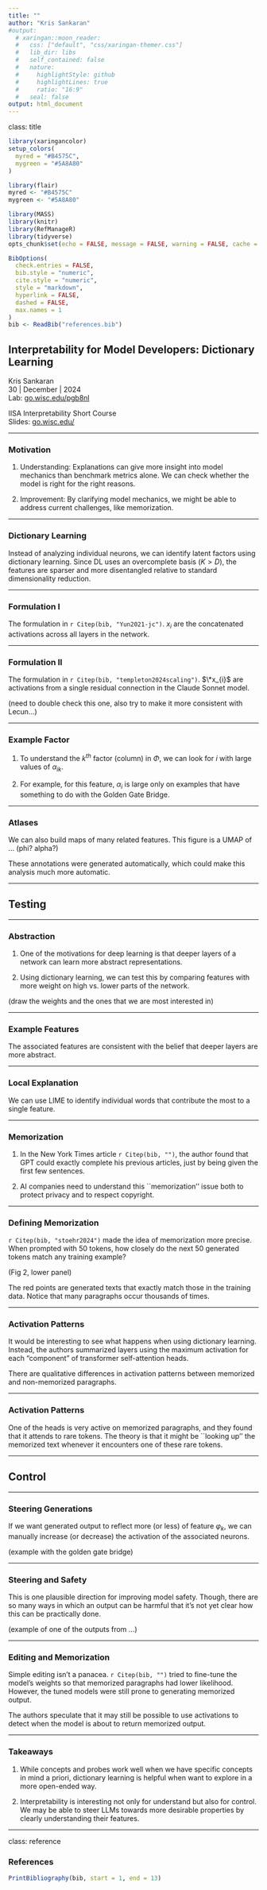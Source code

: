 ```yaml
---
title: ""
author: "Kris Sankaran"
#output:
  # xaringan::moon_reader:
  #   css: ["default", "css/xaringan-themer.css"]
  #   lib_dir: libs
  #   self_contained: false
  #   nature:
  #     highlightStyle: github
  #     highlightLines: true
  #     ratio: "16:9"
  #   seal: false
output: html_document
---
```


class: title

<script type="text/x-mathjax-config">
MathJax.Hub.Config({
  TeX: {
    Macros: {
      myred: ["{\\color{myred}{#1}}", 1],
      mygreen: ["{\\color{mygreen}{#1}}", 1],
      reals: "{\\mathbb{R}}",
      indic: ["{\\mathbf{1}\\left\\{{#1}\\right\\}}", 1],
      Esubarg: ["{\\mathbf{E}_{#1}\\left[{#2}\\right]}", 2],
      absarg: "{\\left|{#1}\\right|}",
      "\*": ["{\\mathbf{#1}}", 1],
      diag: ["{\\text{diag}\\left({#1}\\right)}", 1]
    },
    loader: {load: ['[tex]/color']},
    tex: {packages: {'[+]': ['color']}}
  }
});
</script>


<style>
.myred {color: #B4575C;}
.mygreen {color: #5A8A80;}
</style>

```r
library(xaringancolor)
setup_colors(
  myred = "#B4575C",
  mygreen = "#5A8A80"
)

library(flair)
myred <- "#B4575C"
mygreen <- "#5A8A80"
```


```r
library(MASS)
library(knitr)
library(RefManageR)
library(tidyverse)
opts_chunk$set(echo = FALSE, message = FALSE, warning = FALSE, cache = FALSE, dpi = 200, fig.align = "center", fig.width = 6, fig.height = 3)

BibOptions(
  check.entries = FALSE,
  bib.style = "numeric",
  cite.style = "numeric",
  style = "markdown",
  hyperlink = FALSE,
  dashed = FALSE,
  max.names = 1
)
bib <- ReadBib("references.bib")
```

## Interpretability for Model Developers: Dictionary Learning

<div id="subtitle">
Kris Sankaran <br/>
30 | December | 2024 <br/>
Lab: <a href="https://go.wisc.edu/pgb8nl">go.wisc.edu/pgb8nl</a> <br/>
</div>

<div id="subtitle_right">
IISA Interpretability Short Course <br/>
Slides: <a href="https://go.wisc.edu/">go.wisc.edu/</a><br/>
</div>
<!-- 30 minute talk -->

---

### Motivation

1. Understanding: Explanations can give more insight into model mechanics than
benchmark metrics alone. We can check whether the model is right for the right
reasons.

1. Improvement: By clarifying model mechanics, we might be able to address
current challenges, like memorization.

---


### Dictionary Learning

Instead of analyzing individual neurons, we can identify latent factors using
dictionary learning. Since DL uses an overcomplete basis ($K > D$), the features
are sparser and more disentangled relative to standard dimensionality reduction.

---

### Formulation I

The formulation in `r Citep(bib, "Yun2021-jc")`. $x_{i}$ are the concatenated
activations across all layers in the network.

\begin{align*}
\arg\min \|\*x_i - \*\Phi\*\alpha_{i}\|_{2} + \lambda_{1} \|\*\Phi\|_{1} + \lambda_{2}\|\alpha_i\|_{1}
\end{align*}

---

### Formulation II

The formulation in `r Citep(bib, "templeton2024scaling")`. $\*x_{i}$ are
activations from a single residual connection in the Claude Sonnet model.

\begin{align*}
\arg \min &\|x - \hat{x}\|_{2}^{2} + \lambda \sum_{k} f_{k}\left(x\right) \|\varphi_{K}^{(2)}\|_{2} \\
\hat{x} &= b_{k} + \Phi^{(2)}f\left(x\right) + b \\
f\left(x\right)_k &= \left(\varphi_{k}^{1,\top}x + b_{k}\right)_{+}
\end{align*}

(need to double check this one, also try to make it more consistent with Lecun...)

---

### Example Factor

1. To understand the $k^{th}$ factor (column) in $\Phi$, we can look for $i$
with large values of $\alpha_{ik}$.

1. For example, for this feature, $\alpha_{i}$ is large only on examples that
have something to do with the Golden Gate Bridge.

---

### Atlases

We can also build maps of many related features. This figure is a UMAP of ...
(phi? alpha?)


These annotations were generated automatically, which could make this analysis
much more automatic.

---

## Testing

---

### Abstraction

1. One of the motivations for deep learning is that deeper layers of a network
can learn more abstract representations.

1. Using dictionary learning, we can test this by comparing features with more
weight on high vs. lower parts of the network.

(draw the weights and the ones that we are most interested in)

---

### Example Features

The associated features are consistent with the belief that deeper layers are
more abstract.

---

### Local Explanation

We can use LIME to identify individual words that contribute the most to a single feature.

---

### Memorization

1. In the New York Times article `r Citep(bib, "")`, the author found that GPT
could exactly complete his previous articles, just by being given the first few
sentences.

1. AI companies need to understand this ``memorization'' issue both to protect
privacy and to respect copyright.

---

### Defining Memorization

`r Citep(bib, "stoehr2024")` made the idea of memorization more precise. When
prompted with 50 tokens, how closely do the next 50 generated tokens match any
training example?

(Fig 2, lower panel)

The red points are generated texts that exactly match those in the training
data. Notice that many paragraphs occur thousands of times.

---

### Activation Patterns

It would be interesting to see what happens when using dictionary learning.
Instead, the authors summarized layers using the maximum activation for each
"component" of transformer self-attention heads.

There are qualitative differences in activation patterns between memorized and
non-memorized paragraphs.

---

### Activation Patterns

One of the heads is very active on memorized paragraphs, and they found that it
attends to rare tokens. The theory is that it might be ``looking up'' the
memorized text whenever it encounters one of these rare tokens.

---

## Control

---

### Steering Generations

If we want generated output to reflect more (or less) of feature $\varphi_{k}$,
we can manually increase (or decrease) the activation of the associated neurons.

(example with the golden gate bridge)

---

### Steering and Safety

This is one plausible direction for improving model safety. Though, there are so
many ways in which an output can be harmful that it's not yet clear how this can
be practically done.

(example of one of the outputs from ...)

---

### Editing and  Memorization

Simple editing isn't a panacea. `r Citep(bib, "")` tried to fine-tune the
model's weights so that memorized paragraphs had lower likelihood. However,
the tuned models were still prone to generating memorized output.


The authors speculate that it may still be possible to use activations to detect
when the model is about to return memorized output.

---

### Takeaways

1. While concepts and probes work well when we have specific concepts in mind a
priori, dictionary learning is helpful when want to explore in a more open-ended
way.

1. Interpretability is interesting not only for understand but also for control.
We may be able to steer LLMs towards more desirable properties by clearly
understanding their features.


---

class: reference

### References

```r
PrintBibliography(bib, start = 1, end = 13)
```
